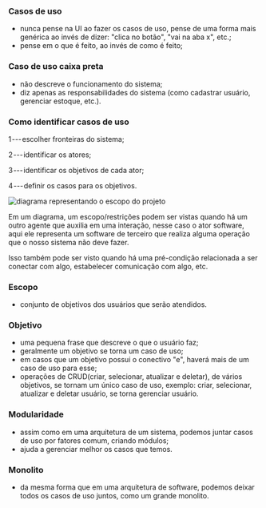 






### Casos de uso

-   nunca pense na UI ao fazer os casos de uso, pense de uma forma mais
    genérica ao invés de dizer: "clica no botão", "vai na aba x", etc.;
-   pense em o que é feito, ao invés de como é feito;








### Caso de uso caixa preta

-   não descreve o funcionamento do sistema;
-   diz apenas as responsabilidades do sistema (como cadastrar usuário,
    gerenciar estoque, etc.).








### Como identificar casos de uso

1 --- escolher fronteiras do sistema;

2 --- identificar os atores;

3 --- identificar os objetivos de cada ator;

4 --- definir os casos para os objetivos.

![diagrama representando o escopo do projeto](image_194.png)

Em um diagrama, um escopo/restrições podem ser vistas quando há um outro
agente que auxilia em uma interação, nesse caso o ator software, aqui
ele representa um software de terceiro que realiza alguma operação que o
nosso sistema não deve fazer.

Isso também pode ser visto quando há uma pré-condição relacionada a ser
conectar com algo, estabelecer comunicação com algo, etc.








### Escopo

-   conjunto de objetivos dos usuários que serão atendidos.








### Objetivo

-   uma pequena frase que descreve o que o usuário faz;
-   geralmente um objetivo se torna um caso de uso;
-   em casos que um objetivo possui o conectivo "e", haverá mais de um
    caso de uso para esse;
-   operações de CRUD(criar, selecionar, atualizar e deletar), de vários
    objetivos, se tornam um único caso de uso, exemplo: criar,
    selecionar, atualizar e deletar usuário, se torna gerenciar usuário.








### Modularidade

-   assim como em uma arquitetura de um sistema, podemos juntar casos de
    uso por fatores comum, criando módulos;
-   ajuda a gerenciar melhor os casos que temos.








### Monolito

-   da mesma forma que em uma arquitetura de software, podemos deixar
    todos os casos de uso juntos, como um grande monolito.


